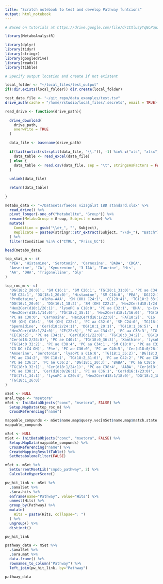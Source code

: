 ```yaml
---
title: "Scratch notebook to test and develop Pathway funtcions"
output: html_notebook
---
```


```r
# Based on tutorials at https://drive.google.com/file/d/1CXluzyYqNoPqu1DI3HwvDAmRVGMe825m/view and https://drive.google.com/file/d/1bLHQC8G7n9XyBG4Vim63hhICb4Qtw36M/view

library(MetaboAnalystR)

library(dplyr)
library(tidyr)
library(stringr)
library(googledrive)
library(readxl)
library(tibble)
```

```r
# Specify output location and create if not existent

local_folder <- "~/local_files/test_output"
if(!dir.exists(local_folder)) dir.create(local_folder)

test_data_file <- "~/git_repo/data_examples/test.tsv"
drive_auth(cache = "/home/rstudio/local_files/.secrets", email = TRUE)

read_drive <- function(drive_path){
  
  drive_download(
    drive_path,
    overwrite = TRUE
  )

  data_file <- basename(drive_path)
  
  if(tail(unlist(strsplit(data_file, "\\.")), -1) %in% c("xls", "xlsx")){
    data_table <- read_excel(data_file)
  } else {
    data_table <- read.csv(data_file, sep = "\t", stringsAsFactors = FALSE)
  }
  
  unlink(data_file)

  return(data_table)
  
}

metabo_data <- "~/Datasets/faeces vizsgálat IBD standard.xlsx" %>%
  read_drive() %>%
  pivot_longer(-one_of("Metabolite", "Group")) %>%
  rename(MetaboGroup = Group, Subject = name) %>%
  mutate(
    Condition = gsub("\\d+_", "", Subject),
    Replicate = paste0(stringr::str_extract(Subject, "\\d+_"), "Batch")
  ) %>%
  filter(Condition %in% c("CTRL", "Friss_UC"))

head(metabo_data)
```

```r
top_stat_m <- c(
  'PEA', 'Histamine', 'Serotonin', 'Carnosine', 'BABA', 'CDCA',
  'Anserine', 'CA', 'Kynurenine', '3-IAA', 'Taurine', 'His',
  'AA', 'DHA', 'Trigonelline', 'Gly'
)

top_roc_m <- c(
  'DG(18:2_20:0)', 'SM C16:1', 'SM C26:1', 'TG(20:1_31:0)', 'PC ae C34:0', 'AA',
  'SM C24:1', 'DG(18:1_20:0)', 'Histamine', 'SM C16:0', 'PEA', 'DG(22:1_22:2)',
  'ProBetaine', 'alpha-AAA', 'SM (OH) C24:1', 'CE(20:4)', 'TG(18:2_33:2)',
  'DG(16:1_20:0)', 'DG(16:1_18:2)', 'SM (OH) C22:2', 'Hex2Cer(d18:1/24:1)',
  'Hex2Cer(d18:1/26:1)', 'lysoPC a C18:0', 'PC ae C32:1', 'DHA', 'p-Cresol-SO4',
  'Hex2Cer(d18:1/14:0)', 'TG(18:2_35:1)', 'Hex2Cer(d18:1/16:0)', 'TG(16:0_36:5)', 
  'PC aa C30:0', 'Carnosine', 'Hex2Cer(d18:1/22:0)', 'FA(18:2)', 'C16', 'SM (OH) C14:1',
  'SM (OH) C16:1', 'SM (OH) C22:1', 'PC aa C32:0', 'SM C24:0', 'TG(16:1_34:3)',
  'Spermidine', 'Cer(d18:2/24:1)', 'DG(18:1_20:1)', 'TG(18:1_36:5)', 'DG(18:2_18:3)',
  'Hex2Cer(d18:1/24:0)', 'CE(22:6)', 'PC aa C34:2', 'PC aa C38:3', 'TG(18:2_36:5)',
  'CE(18:2)', 'PC ae C34:1', 'Cer(d16:1/22:0)', 'TG(18:3_34:2)', 'DG(16:1_18:1)',
  'Cer(d18:2/24:0)', 'PC ae C40:1', 'TG(18:0_36:3)', 'Xanthine', 'lysoPC a C17:0',
  'TG(14:0_32:2)', 'PC ae C38:4', 'PC aa C34:1', 'SM C18:0', 'PC aa C32:1',
  'C3-DC (C4-OH)', 'Phe', 'PC ae C36:0', 'PC ae C40:5', 'Cer(d18:0/26:1(OH))', 
  'Anserine', 'Serotonin', 'lysoPC a C16:0', 'TG(18:1_35:2)', 'DG(18:3_18:3)',
  'PC ae C34:2', 'SM C18:1', 'TG(18:2_31:0)', 'PC ae C42:2', 'PC ae C36:1',
  'PC ae C36:3', 'PC ae C36:2', 'DG(18:1_20:3)', 'BABA', 'PC aa C38:6',
  'TG(18:0_32:1)', 'Cer(d18:1/24:1)', 'PC aa C38:4', 'AABA', 'Cer(d18:1/16:0)',
  'PC ae C38:1', 'Cer(d18:0/26:1)', 'PC aa C36:1', 'Cer(d16:1/23:0)',
  'TG(17:1_34:1)', 'lysoPC a C20:4', 'Hex2Cer(d18:1/18:0)', 'DG(18:2_18:2)',
  'TG(18:1_26:0)'
)
```

```r
mSet <- NULL
anal.type <- "msetora"
mSet <- InitDataObjects("conc", "msetora", FALSE) %>%
  Setup.MapData(top_roc_m) %>%
  CrossReferencing("name")

mappable_compunds <- mSet$name.map$query.vec[mSet$name.map$match.state == 1]
mappable_compunds
```

```r
mSet <- NULL
mSet <- InitDataObjects("conc", "msetora", FALSE) %>%
  Setup.MapData(mappable_compunds) %>%
  CrossReferencing("name") %>%
  CreateMappingResultTable() %>%
  SetMetabolomeFilter(FALSE)
```


```r
mSet <- mSet %>%
  SetCurrentMsetLib("smpdb_pathway", 2) %>%
  CalculateHyperScore()
```

```r
pw_hit_link <- mSet %>%
  .$analSet %>%
  .$ora.hits %>%
  enframe(name="Pathway", value="Hits") %>%
  unnest(Hits) %>%
  group_by(Pathway) %>%
  mutate(
    Hits = paste(Hits, collapse="; ")
  ) %>%
  ungroup() %>%
  distinct()

pw_hit_link
```

```r
pathway_data <- mSet %>%
  .$analSet %>%
  .$ora.mat %>%
  data.frame() %>%
  rownames_to_column("Pathway") %>%
  left_join(pw_hit_link, by="Pathway")

pathway_data
```








